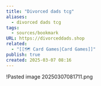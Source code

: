 ```yaml
---
title: "Divorced dads tcg"
aliases:
  - divorced dads tcg
tags:
  - sources/bookmark
URL: https://divorceddads.shop
related:
  - "[[🗺️ Card Games|Card Games]]"
publish: true
created: 2025-03-07 08:16
---
```




!<Link href="/c/pasted-image-20250307081711png" className="text-[var(--color-primary)] hover:underline hover:text-[var(--color-secondary)] transition-colors font-medium">Pasted image 20250307081711.png</Link>